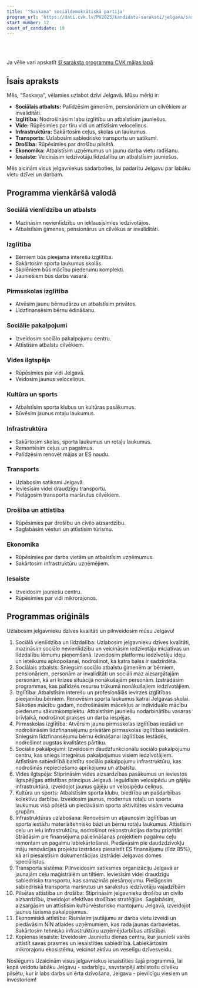```yaml
---
title: '"Saskaņa" sociāldemokrātiskā partija'
program_url: 'https://dati.cvk.lv/PV2025/kandidatu-saraksti/jelgava/saskana-socialdemokratiska-partija'
start_number: 12
count_of_candidate: 10
---
```



<Badge text="Sociālais atbalsts" variant="note" size="small" /> <Badge text="Izglītības pieejamība" variant="note" size="small" /> <Badge text="Vides ilgtspēja" variant="note" size="small" /> <Badge text="Infrastruktūras uzlabošana" variant="note" size="small" /> <Badge text="Ekonomiskā attīstība" variant="note" size="small" />

<br/><br/> 

<Card title='Šis ir mākslīga intelekta ģenerēts apraksts' icon='starlight'>
    Ja vēlie vari apskatīt <a href={frontmatter.program_url} target='_blank'>šī saraksta programmu CVK mājas lapā</a>
    </Card>

## Īsais apraksts

Mēs, "Saskaņa", vēlamies uzlabot dzīvi Jelgavā. Mūsu mērķi ir:

*   **Sociālais atbalsts:** Palīdzēsim ģimenēm, pensionāriem un cilvēkiem ar invaliditāti.
*   **Izglītība:** Nodrošināsim labu izglītību un atbalstīsim jauniešus.
*   **Vide:** Rūpēsimies par tīru vidi un attīstīsim veloceliņus.
*   **Infrastruktūra:** Sakārtosim ceļus, skolas un laukumus.
*   **Transports:** Uzlabosim sabiedrisko transportu un satiksmi.
*   **Drošība:** Rūpēsimies par drošību pilsētā.
*   **Ekonomika:** Atbalstīsim uzņēmumus un jaunu darba vietu radīšanu.
*   **Iesaiste:** Veicināsim iedzīvotāju līdzdalību un atbalstīsim jauniešus.

Mēs aicinām visus jelgavniekus sadarboties, lai padarītu Jelgavu par labāku vietu dzīvei un darbam.

## Programma vienkāršā valodā

### Sociālā vienlīdzība un atbalsts
*   Mazināsim nevienlīdzību un ieklausīsimies iedzīvotājos.
*   Atbalstīsim ģimenes, pensionārus un cilvēkus ar invaliditāti.

### Izglītība
*   Bērniem būs pieejama interešu izglītība.
*   Sakārtosim sporta laukumus skolās.
*   Skolēniem būs mācību piederumu komplekti.
*   Jauniešiem būs darbs vasarā.

### Pirmsskolas izglītība
*   Atvēsim jaunu bērnudārzu un atbalstīsim privātos.
*   Līdzfinansēsim bērnu ēdināšanu.

### Sociālie pakalpojumi
*   Izveidosim sociālo pakalpojumu centru.
*   Attīstīsim atbalstu cilvēkiem.

### Vides ilgtspēja
*   Rūpēsimies par vidi Jelgavā.
*   Veidosim jaunus veloceliņus.

### Kultūra un sports
*   Atbalstīsim sporta klubus un kultūras pasākumus.
*   Būvēsim jaunus rotaļu laukumus.

### Infrastruktūra
*   Sakārtosim skolas, sporta laukumus un rotaļu laukumus.
*   Remontēsim ceļus un pagalmus.
*   Palīdzēsim renovēt mājas ar ES naudu.

### Transports
*   Uzlabosim satiksmi Jelgavā.
*   Ieviesīsim videi draudzīgu transportu.
*   Pielāgosim transporta maršrutus cilvēkiem.

### Drošība un attīstība
*   Rūpēsimies par drošību un civilo aizsardzību.
*   Saglabāsim vēsturi un attīstīsim tūrismu.

### Ekonomika
*   Rūpēsimies par darba vietām un atbalstīsim uzņēmumus.
*   Sakārtosim infrastruktūru uzņēmējiem.

### Iesaiste
*   Izveidosim jauniešu centru.
*   Rūpēsimies par vidi mikrorajonos.

## Programmas oriģināls

Uzlabosim jelgavnieku dzīves kvalitāti un pilnveidosim mūsu Jelgavu!

1. Sociālā vienlīdzība un līdzdalība:
Uzlabosim jelgavnieku dzīves kvalitāti, mazināsim sociālo nevienlīdzību un veicināsim iedzīvotāju iniciatīvas un līdzdalību lēmumu pieņemšanā.
Izveidosim platformu iedzīvotāju ideju un ieteikumu apkopošanai, nodrošinot, ka katra balss ir sadzirdēta.
2. Sociālais atbalsts:
Sniegsim sociālo atbalstu ģimenēm ar bērniem, pensionāriem, personām ar invaliditāti un sociāli maz aizsargātajām personām, kā arī krīzes situācijā nonākušajām personām.
Izstrādāsim programmas, kas palīdzēs resursu trūkumā nonākušajiem iedzīvotājiem.
3. Izglītība:
Atbalstīsim interešu un profesionālās ievirzes izglītības pieejamību bērniem.
Renovēsim sporta laukumus katrai Jelgavas skolai.
Sākoties mācību gadam, nodrošināsim mācekļus ar individuālo mācību piederumu sākumkomplektu.
Atbalstīsim jauniešu nodarbinātību vasaras brīvlaikā, nodrošinot prakses un darba iespējas.
4. Pirmsskolas izglītība:
Atvērsim jaunu pirmsskolas izglītības iestādi un nodrošināsim līdzfinansējumu privātām pirmsskolas izglītības iestādēm.
Sniegsim līdzfinansējumu bērnu ēdināšanai izglītības iestādēs, nodrošinot augstas kvalitātes pārtiku.
5. Sociālie pakalpojumi:
Izveidosim daudzfunkcionālu sociālo pakalpojumu centru, kas sniegs integrētus pakalpojumus visiem iedzīvotājiem.
Attīstīsim sabiedrībā balstītu sociālo pakalpojumu infrastruktūru, kas nodrošinās nepieciešamo aprīkojumu un atbalstu.
6. Vides ilgtspēja:
Stiprināsim vides aizsardzības pasākumus un ieviestos ilgtspējīgas attīstības principus Jelgavā.
Ieguldīsim velosipēdu un gājēju infrastruktūrā, izveidojot jaunus gājēju un velosipēdu celiņus.
7. Kultūra un sports:
Atbalstīsim sporta klubu, biedrību un pašdarbības kolektīvu darbību.
Izveidosim jaunus, modernus rotaļu un sporta laukumus visā pilsētā un piedāvāsim sporta aktivitātes visām vecuma grupām.
8. Infrastruktūras uzlabošana:
Renovēsim un atjaunosim izglītības un sporta iestāžu materiāltehnisko bāzi un bērnu rotaļu laukumus.
Attīstīsim ceļu un ielu infrastruktūru, nodrošinot rekonstrukcijas darbu prioritāri.
Strādāsim pie finansējuma palielināšanas projektiem pagalmu ceļu remontam un pagalmu labiekārtošanai.
Piedāvāsim pie daudzdzīvokļu māju renovācijas projektu izstrādes piesaistīt ES finansējumu (līdz 85%), kā arī piesaistīsim dokumentācijas izstrādei Jelgavas domes speciālistus.
9. Transporta sistēma:
Pilnveidosim satiksmes organizāciju Jelgavā ar jaunajām ceļu maģistrālēm un tiltiem.
Ieviesīsim videi draudzīgu sabiedrisko transportu, kas samazinās piesārņojumu.
Pielāgosim sabiedriskā transporta maršrutus un sarakstus iedzīvotāju vajadzībām
10. Pilsētas attīstība un drošība:
Stiprināsim jelgavnieku drošību un civilo aizsardzību, izveidojot efektīvas drošības stratēģijas.
Saglabāsim, aizsargāsim un attīstīsim kultūrvēsturisko mantojumu Jelgavā, izveidojot jaunus tūrisma pakalpojumus.
11. Ekonomiskā attīstība:
Risināsim jautājumu ar darba vietu izveidi un piedāvāsim NĪN atlaides uzņēmumiem, kas rada jaunas darbavietas.
Sakārtosim tehnisko infrastruktūru uzņēmējdarbības attīstībai.
12. Kopienas iesaiste:
Izveidosim Jauniešu dienas centru, kur jaunieši varēs attīstīt savas prasmes un iesaistīties sabiedrībā.
Labiekārtosim mikrorajonu ekosistēmu, veicinot aktīvu un veselīgu dzīvesveidu.

Noslēgums
Uzaicinām visus jelgavniekus iesaistīties šajā programmā, lai kopā veidotu labāku Jelgavu - sadarbīgu, savstarpēji atbilstošu cilvēku pilsētu, kur ir labs darbs un ērta dzīvošana, Jelgavu - pievilcīgu viesiem un investoriem!
